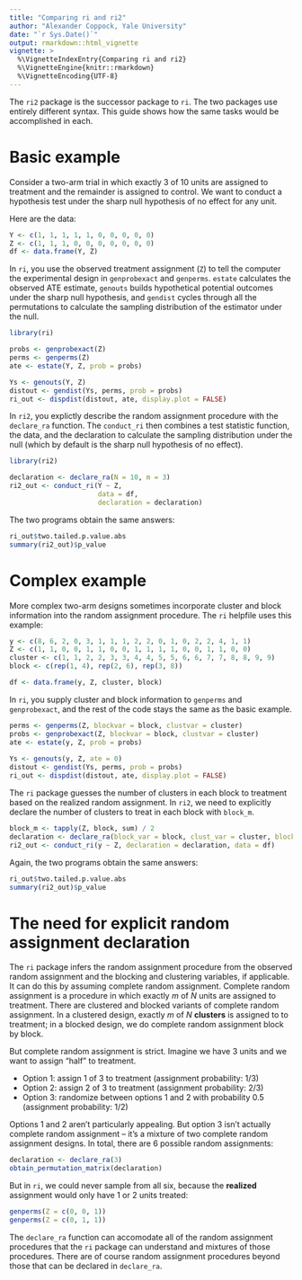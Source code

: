 ```yaml
---
title: "Comparing ri and ri2"
author: "Alexander Coppock, Yale University"
date: "`r Sys.Date()`"
output: rmarkdown::html_vignette
vignette: >
  %\VignetteIndexEntry{Comparing ri and ri2}
  %\VignetteEngine{knitr::rmarkdown}
  %\VignetteEncoding{UTF-8}
---
```

  
The `ri2` package is the successor package to `ri`. The two packages use entirely different syntax. This guide shows how the same tasks would be accomplished in each.

# Basic example

Consider a two-arm trial in which exactly 3 of 10 units are assigned to treatment and the remainder is assigned to control. We want to conduct a hypothesis test under the sharp null hypothesis of no effect for any unit.

Here are the data:
```r
Y <- c(1, 1, 1, 1, 1, 0, 0, 0, 0, 0)
Z <- c(1, 1, 1, 0, 0, 0, 0, 0, 0, 0)
df <- data.frame(Y, Z)
```

In `ri`, you use the observed treatment assignment (`Z`) to tell the computer the experimental design in `genprobexact` and `genperms`.  `estate` calculates the observed ATE estimate, `genouts` builds hypothetical potential outcomes under the sharp null hypothesis, and `gendist` cycles through all the permutations to calculate the sampling distribution of the estimator under the null.

```r
library(ri)

probs <- genprobexact(Z)
perms <- genperms(Z)
ate <- estate(Y, Z, prob = probs)

Ys <- genouts(Y, Z)
distout <- gendist(Ys, perms, prob = probs)
ri_out <- dispdist(distout, ate, display.plot = FALSE)
```

In `ri2`, you explictly describe the random assignment procedure with the `declare_ra` function. The `conduct_ri` then combines a test statistic function, the data, and the declaration to calculate the sampling distribution under the null (which by default is the sharp null hypothesis of no effect).

```r
library(ri2)

declaration <- declare_ra(N = 10, m = 3)
ri2_out <- conduct_ri(Y ~ Z, 
                      data = df, 
                      declaration = declaration)

```

The two programs obtain the same answers:

```r
ri_out$two.tailed.p.value.abs
summary(ri2_out)$p_value
```


# Complex example

More complex two-arm designs sometimes incorporate cluster and block information into the random assignment procedure. The `ri` helpfile uses this example:

```r
y <- c(8, 6, 2, 0, 3, 1, 1, 1, 2, 2, 0, 1, 0, 2, 2, 4, 1, 1)
Z <- c(1, 1, 0, 0, 1, 1, 0, 0, 1, 1, 1, 1, 0, 0, 1, 1, 0, 0)
cluster <- c(1, 1, 2, 2, 3, 3, 4, 4, 5, 5, 6, 6, 7, 7, 8, 8, 9, 9)
block <- c(rep(1, 4), rep(2, 6), rep(3, 8))

df <- data.frame(y, Z, cluster, block)
```

In `ri`, you supply cluster and block information to `genperms` and `genprobexact`, and the rest of the code stays the same as the basic example. 

```r
perms <- genperms(Z, blockvar = block, clustvar = cluster)
probs <- genprobexact(Z, blockvar = block, clustvar = cluster)
ate <- estate(y, Z, prob = probs)
  
Ys <- genouts(y, Z, ate = 0)
distout <- gendist(Ys, perms, prob = probs)
ri_out <- dispdist(distout, ate, display.plot = FALSE)
```

The `ri` package guesses the number of clusters in each block to treatment based on the realized random assignment. In `ri2`, we need to explicitly declare the number of clusters to treat in each block with `block_m`.

```r
block_m <- tapply(Z, block, sum) / 2
declaration <- declare_ra(block_var = block, clust_var = cluster, block_m = block_m)
ri2_out <- conduct_ri(y ~ Z, declaration = declaration, data = df)
```

Again, the two programs obtain the same answers:

```r
ri_out$two.tailed.p.value.abs
summary(ri2_out)$p_value
```

# The need for explicit random assignment declaration

The `ri` package infers the random assignment procedure from the observed random assignment and the blocking and clustering variables, if applicable. It can do this by assuming complete random assignment. Complete random assignment is a procedure in which exactly $m$ of $N$ units are assigned to treatment. There are clustered and blocked variants of complete random assignment. In a clustered design, exactly $m$ of $N$ **clusters** is assigned to to treatment; in a blocked design, we do complete random assignment block by block.

But complete random assignment is strict. Imagine we have 3 units and we want to assign "half" to treatment. 

- Option 1: assign 1 of 3 to treatment (assignment probability: 1/3)
- Option 2: assign 2 of 3 to treatment (assignment probability: 2/3)
- Option 3: randomize between options 1 and 2 with probability 0.5 (assignment probability: 1/2)

Options 1 and 2 aren't particularly appealing. But option 3 isn't actually complete random assignment -- it's a mixture of two complete random assignment designs. In total, there are 6 possible random assignments:

```r
declaration <- declare_ra(3)
obtain_permutation_matrix(declaration)
```

But in `ri`, we could never sample from all six, because the **realized** assignment would only have 1 or 2 units treated:

```r
genperms(Z = c(0, 0, 1))
genperms(Z = c(0, 1, 1))
```

The `declare_ra` function can accomodate all of the random assignment procedures that the `ri` package can understand and mixtures of those procedures. There are of course random assignment procedures beyond those that can be declared in `declare_ra`. 

